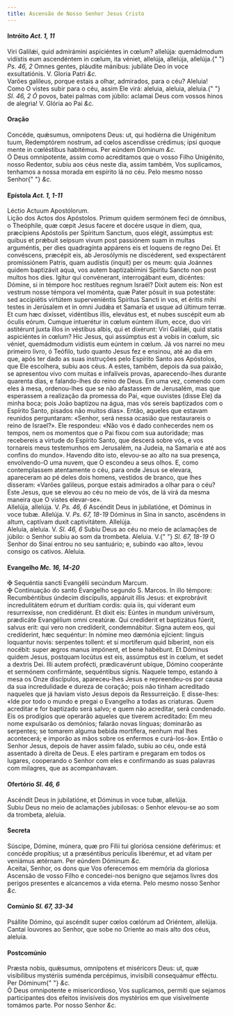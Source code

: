 ```yaml
---
title: Ascensão de Nosso Senhor Jesus Cristo
---
```


<h4 class="text-center">
  Intróito <em>Act. 1, 11</em>
</h4>
<div class="grid grid-cols-2 gap-5">
  <span class="text-justify">
    Viri Galilǽi, quid admirámini aspiciéntes in cœlum? allelúja: quemádmodum
    vidístis eum ascendéntem in cœlum, ita véniet, allelúja, allelúja, allelúja.{" "}
    <em>Ps. 46, 2</em> Omnes gentes, pláudite mánibus: jubiláte Deo in voce
    exsultatiónis. V. Gloria Patri <em>&c.</em>
  </div>
  <span class="text-justify">
    Varões galileus, porque estais a olhar, admirados, para o céu? Aleluia! Como
    O vistes subir para o céu, assim Ele virá: aleluia, aleluia, aleluia.{" "}
    <em>Sl. 46, 2 Ó</em> povos, batei palmas com júbilo: aclamai Deus com vossos
    hinos de alegria! V. Glória ao Pai <em>&c.</em>
  </div>
</div>

<h4 class="text-center">Oração</h4>
<div class="grid grid-cols-2 gap-5">
  <span class="text-justify">
    Concéde, quǽsumus, omnípotens Deus: ut, qui hodiérna die Unigénitum tuum,
    Redemptórem nostrum, ad cœlos ascendísse crédimus; ipsi quoque mente in
    cœléstibus habitémus. Per eúndem Dóminum <em>&c.</em>
  </div>
  <span class="text-justify">
    Ó Deus omnipotente, assim como acreditamos que o vosso Filho Unigénito,
    nosso Redentor, subiu aos céus neste dia, assim também, Vos suplicamos,
    tenhamos a nossa morada em espírito lá no céu. Pelo mesmo nosso Senhor{" "}
    <em>&c.</em>
  </div>
</div>

<h4 class="text-center">
  Epístola <em>Act. 1, 1-11</em>
</h4>
<div class="grid grid-cols-2 gap-5">
  <span class="text-justify">Léctio Actuum Apostólorum.</div>
  <span class="text-justify">Lição dos Actos dos Apóstolos.</div>
  <span class="text-justify">
    Primum quidem sermónem feci de ómnibus, o Theóphile, quæ cœpit Jesus facere
    et docére usque in diem, qua, præcípiens Apóstolis per Spíritum Sanctum,
    quos elégit, assúmptus est: quibus et prǽbuit seípsum vivum post passiónem
    suam in multas arguméntis, per dies quadragínta appárens eis et loquens de
    regno Dei. Et convéscens, præcépit eis, ab Jerosólymis ne discéderent, sed
    exspectárent promissiónem Patris, quam audístis (inquit) per os meum: quia
    Joánnes quidem baptizávit aqua, vos autem baptizabímini Spíritu Sancto non
    post multos hos dies. Igitur qui convénerant, interrogábant eum, dicéntes:
    Dómine, si in témpore hoc restítues regnum Israël? Dixit autem eis: Non est
    vestrum nosse témpora vel moménta, quæ Pater pósuit in sua potestáte: sed
    accipiétis virtútem superveniéntis Spíritus Sancti in vos, et éritis mihi
    testes in Jerúsalem et in omni Judǽa et Samaría et usque ad últimum terræ.
    Et cum hæc dixísset, vidéntibus illis, elevátus est, et nubes suscépit eum
    ab óculis eórum. Cumque intuerétur in cœlum eúntem illum, ecce, duo viri
    astitérunt juxta illos in véstibus albis, qui et dixérunt: Viri Galilǽi,
    quid statis aspiciéntes in cœlum? Hic Jesus, qui assúmptus est a vobis in
    cœlum, sic véniet, quemádmodum vidístis eum eúntem in cœlum.
  </div>
  <span class="text-justify">
    Já vos narrei no meu primeiro livro, ó Teófilo, tudo quanto Jesus fez e
    ensinou, até ao dia em que, após ter dado as suas instruções pelo Espírito
    Santo aos Apóstolos, que Ele escolhera, subiu aos céus. A estes, também,
    depois da sua paixão, se apresentou vivo com muitas e infalíveis provas,
    aparecendo-lhes durante quarenta dias, e falando-lhes do reino de Deus. Em
    uma vez, comendo com eles à mesa, ordenou-lhes que se não afastassem de
    Jerusalém, mas que esperassem a realização da promessa do Pai, «que ouvistes
    (disse Ele) da minha boca; pois João baptizou na água, mas vós sereis
    baptizados com o Espírito Santo, pisados não muitos dias». Então, aqueles
    que estavam reunidos perguntaram: «Senhor, será nessa ocasião que
    restaurareis o reino de Israel?». Ele respondeu: «Não vos é dado conhecerdes
    nem os tempos, nem os momentos que o Pai fixou com sua autoridade; mas
    recebereis a virtude do Espírito Santo, que descerá sobre vós, e vos
    tornareis meus testemunhos em Jerusalém, na Judeia, na Samaria e até aos
    confins do mundo». Havendo dito isto, elevou-se ao alto na sua presença,
    envolvendo-O uma nuvem, que O escondeu a seus olhos. E, como contemplassem
    atentamente o céu, para onde Jesus se elevara, apareceram ao pé deles dois
    homens, vestidos de branco, que lhes disseram: «Varões galileus, porque
    estais admirados a olhar para o céu? Este Jesus, que se elevou ao céu no
    meio de vós, de lá virá da mesma maneira que O vistes elevar-se».
  </div>
</div>

<div class="grid grid-cols-2 gap-5">
  <span class="text-justify">
    Allelúja, allelúja. V. <em>Ps. 46, 6</em> Ascéndit Deus in jubilatióne, et
    Dóminus in voce tubæ. Allelúja. V. <em>Ps. 67, 18-19</em> Dóminus in Sina in
    sancto, ascéndens in altum, captívam duxit captivitátem. Allelúja.
  </div>
  <span class="text-justify">
    Aleluia, aleluia. V. <em>Sl. 46, 6</em> Subiu Deus ao céu no meio de
    aclamações de júbilo: o Senhor subiu ao som da trombeta. Aleluia. V.{" "}
    <em>Sl. 67, 18-19</em> O Senhor do Sinai entrou no seu santuário; e, subindo
    «ao alto», levou consigo os cativos. Aleluia.
  </div>
</div>

<h4 class="text-center">
  Evangelho <em>Mc. 16, 14-20</em>
</h4>
<div class="grid grid-cols-2 gap-5">
  <span class="text-justify">
    <span class="text-danger">&#10016;</span> Sequéntia sancti Evangélii
    secúndum Marcum.
  </div>
  <span class="text-justify">
    <span class="text-danger">&#10016;</span> Continuação do santo Evangelho
    segundo S. Marcos.
  </div>
  <span class="text-justify">
    In illo témpore: Recumbéntibus úndecim discípulis, appáruit illis Jesus: et
    exprobrávit incredulitátem eórum et durítiam cordis: quia iis, qui víderant
    eum resurrexísse, non credidérunt. Et dixit eis: Eúntes in mundum univérsum,
    prædicáte Evangélium omni creatúræ. Qui credíderit et baptizátus fúerit,
    salvus erit: qui vero non credíderit, condemnábitur. Signa autem eos, qui
    credíderint, hæc sequéntur: In nómine meo dæmónia ejícient: linguis
    loquantur novis: serpentes tollent: et si mortíferum quid bíberint, non eis
    nocébit: super ægros manus impónent, et bene habébunt. Et Dóminus quidem
    Jesus, postquam locútus est eis, assúmptus est in cœlum, et sedet a dextris
    Dei. Illi autem profécti, prædicavérunt ubíque, Dómino cooperánte et
    sermónem confirmánte, sequéntibus signis.
  </div>
  <span class="text-justify">
    Naquele tempo, estando à mesa os Onze discípulos, apareceu-lhes Jesus e
    repreendeu-os por causa da sua incredulidade e dureza de coração; pois não
    tinham acreditado naqueles que já haviam visto Jesus depois da Ressurreição.
    E disse-lhes: «Ide por todo o mundo e pregai o Evangelho a todas as
    criaturas. Quem acreditar e for baptizado será salvo; e quem não acreditar,
    será condenado. Eis os prodígios que operarão aqueles que tiverem
    acreditado: Em meu nome expulsarão os demónios; falarão novas línguas;
    dominarão as serpentes; se tomarem alguma bebida mortífera, nenhum mal lhes
    acontecerá; e imporão as mãos sobre os enfermos e curá-los-ão». Então o
    Senhor Jesus, depois de haver assim falado, subiu ao céu, onde está
    assentado à direita de Deus. E eles partiram e pregaram em todos os lugares,
    cooperando o Senhor com eles e confirmando as suas palavras com milagres,
    que as acompanhavam.
  </div>
</div>

<h4 class="text-center">
  Ofertório <em>Sl. 46, 6</em>
</h4>
<div class="grid grid-cols-2 gap-5">
  <span class="text-justify">
    Ascéndit Deus in jubilatióne, et Dóminus in voce tubæ, allelúja.
  </div>
  <span class="text-justify">
    Subiu Deus no meio de aclamações jubilosas: o Senhor elevou-se ao som da
    trombeta, aleluia.
  </div>
</div>

<h4 class="text-center">Secreta</h4>
<div class="grid grid-cols-2 gap-5">
  <span class="text-justify">
    Súscipe, Dómine, múnera, quæ pro Fílii tui gloriósa censióne deférimus: et
    concéde propítius; ut a præséntibus perículis liberémur, et ad vitam per
    veniámus ætérnam. Per eúndem Dóminum <em>&c.</em>
  </div>
  <span class="text-justify">
    Aceitai, Senhor, os dons que Vos oferecemos em memória da gloriosa Ascensão
    de vosso Filho e concedei-nos benigno que sejamos livres dos perigos
    presentes e alcancemos a vida eterna. Pelo mesmo nosso Senhor <em>&c.</em>
  </div>
</div>

<h4 class="text-center">
  Comúnio <em>Sl. 67, 33-34</em>
</h4>
<div class="grid grid-cols-2 gap-5">
  <span class="text-justify">
    Psállite Dómino, qui ascéndit super cœlos cœlórum ad Oriéntem, allelúja.
  </div>
  <span class="text-justify">
    Cantai louvores ao Senhor, que sobe no Oriente ao mais alto dos céus,
    aleluia.
  </div>
</div>

<h4 class="text-center">Postcomúnio</h4>
<div class="grid grid-cols-2 gap-5">
  <span class="text-justify">
    Præsta nobis, quǽsumus, omnípotens et miséricors Deus: ut, quæ visibílibus
    mystériis suménda percépimus, invisíbili consequámur efféctu. Per Dóminum{" "}
    <em>&c.</em>
  </div>
  <span class="text-justify">
    Ó Deus omnipotente e misericordioso, Vos suplicamos, permiti que sejamos
    participantes dos efeitos invisíveis dos mystérios em que visivelmente
    tomámos parte. Por nosso Senhor <em>&c.</em>
  </div>
</div>
